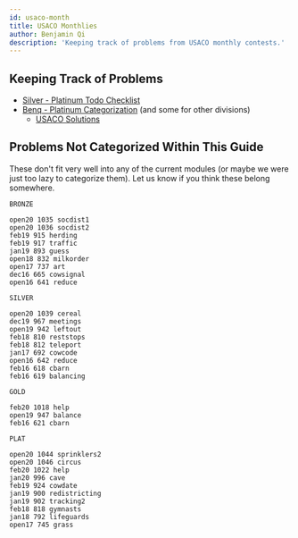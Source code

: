 ```yaml
---
id: usaco-month
title: USACO Monthlies
author: Benjamin Qi
description: 'Keeping track of problems from USACO monthly contests.'
---
```


## Keeping Track of Problems

- [Silver - Platinum Todo Checklist](https://darren-yao.gitbook.io/darren-s-blog/usaco-faq#what-should-i-use-to-keep-track-of-which-usaco-problems-ive-done)
- [Benq - Platinum Categorization](https://github.com/bqi343/USACO/blob/master/Contests/USACO%20Links/Division-Specific/Platinum.md) (and some for other divisions)
  - [USACO Solutions](https://github.com/bqi343/USACO/tree/master/Contests/USACO%20Solutions)

<!-- - [Silver Categorization](https://docs.google.com/document/d/1ba2jr2PFrtxHuGfvdjYVKX-8VzkQAdhpiMLlpXxiAOM/edit)
 -->

<IncompleteSection />

## Problems Not Categorized Within This Guide

These don't fit very well into any of the current modules (or maybe we were just too lazy to categorize them). Let us know if you think these belong somewhere.

```
BRONZE

open20 1035 socdist1
open20 1036 socdist2
feb19 915 herding
feb19 917 traffic
jan19 893 guess
open18 832 milkorder
open17 737 art
dec16 665 cowsignal
open16 641 reduce

SILVER

open20 1039 cereal
dec19 967 meetings
open19 942 leftout
feb18 810 reststops
feb18 812 teleport
jan17 692 cowcode
open16 642 reduce
feb16 618 cbarn
feb16 619 balancing

GOLD

feb20 1018 help
open19 947 balance
feb16 621 cbarn

PLAT

open20 1044 sprinklers2
open20 1046 circus
feb20 1022 help
jan20 996 cave
feb19 924 cowdate
jan19 900 redistricting
jan19 902 tracking2
feb18 818 gymnasts
jan18 792 lifeguards
open17 745 grass
```
